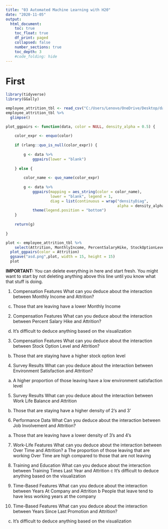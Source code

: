 ```yaml
---
title: "03 Automated Machine Learning with H20"
date: "2020-11-05"
output:
  html_document:
    toc: true
    toc_float: true
    df_print: paged
    collapsed: false
    number_sections: true
    toc_depth: 3
    #code_folding: hide
---
```


# First
```r
library(tidyverse)
library(GGally)
```

```r
employee_attrition_tbl <- read_csv("C:/Users/Lenovo/OneDrive/Desktop/daqtascience/ss24-bdml-Fahad221999/Business Decisions with Machine Learning/datasets-1067-1925-WA_Fn-UseC_-HR-Employee-Attrition.txt")
employee_attrition_tbl %>%
  glimpse()
```


```r
plot_ggpairs <- function(data, color = NULL, density_alpha = 0.5) {
    
    color_expr <- enquo(color)
    
    if (rlang::quo_is_null(color_expr)) {
        
        g <- data %>%
            ggpairs(lower = "blank") 
        
    } else {
        
        color_name <- quo_name(color_expr)
        
        g <- data %>%
            ggpairs(mapping = aes_string(color = color_name), 
                    lower = "blank", legend = 1,
                    diag = list(continuous = wrap("densityDiag", 
                                                  alpha = density_alpha))) +
            theme(legend.position = "bottom")
    }
    
    return(g)
    
}
```


```r
plot <- employee_attrition_tbl %>%
    select(Attrition, MonthlyIncome, PercentSalaryHike, StockOptionLevel, EnvironmentSatisfaction, WorkLifeBalance, JobInvolvement, OverTime, TrainingTimesLastYear, YearsAtCompany, YearsSinceLastPromotion) %>%
  plot_ggpairs(color = Attrition)
  ggsave("asd.png",plot, width = 15, height = 15)
  plot
```
**IMPORTANT:** You can delete everything in here and start fresh. You might want to start by not deleting anything above this line until you know what that stuff is doing.

1. Compensation Features
  What can you deduce about the interaction between Monthly Income and Attrition?
  c. Those that are leaving have a lower Monthly Income

2. Compensation Features
  What can you deduce about the interaction between Percent Salary Hike and Attrition?
  d. It's difficult to deduce anything based on the visualization

3. Compensation Features
  What can you deduce about the interaction between Stock Option Level and Attrition?
  b. Those that are staying have a higher stock option level

4. Survey Results
  What can you deduce about the interaction between Environment Satisfaction and Attrition?
  a. A higher proportion of those leaving have a low environment satisfaction level
  
5. Survey Results
  What can you deduce about the interaction between Work Life Balance and Attrition
  b. Those that are staying have a higher density of 2's and 3'
  
6. Performance Data
  What Can you deduce about the interaction between Job Involvement and Attrition?
  a. Those that are leaving have a lower density of 3's and 4's
  
7. Work-Life Features
  What can you deduce about the interaction between Over Time and Attrition?
  a The proportion of those leaving that are working Over Time are high compared to those that are not leaving
  
8. Training and Education
  What can you deduce about the interaction between Training Times Last Year and Attrition
  c It's difficult to deduce anything based on the visualization
  
9. Time-Based Features
  What can you deduce about the interaction between Years At Company and Attrition
  b People that leave tend to have less working years at the company

10. Time-Based Features
  What can you deduce about the interaction between Years Since Last Promotion and Attrition?
  c. It's difficult to deduce anything based on the visualization


